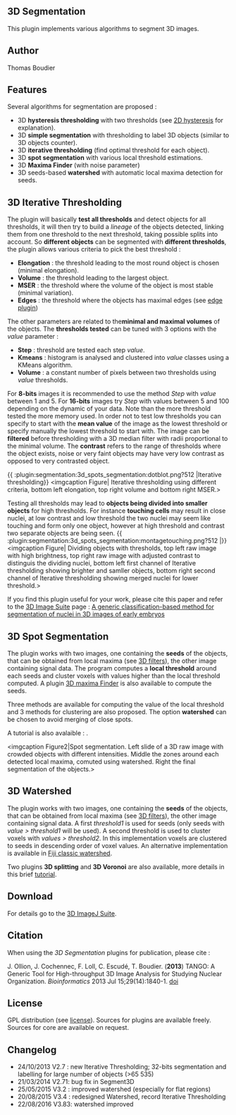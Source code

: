 
== 3D Segmentation ==
This plugin implements various algorithms to segment 3D images. 

== Author ==
Thomas Boudier

== Features ==
Several algorithms for segmentation are proposed :

* 3D '''hysteresis thresholding''' with two thresholds (see [[plugin:segmentation:hysteresis_thresholding:start|2D hysteresis]] for explanation).
* 3D '''simple segmentation''' with thresholding to label 3D objects (similar to 3D objects counter).
* 3D '''iterative thresholding''' (find optimal threshold for each object).
* 3D '''spot segmentation''' with various local threshold estimations.
* 3D '''Maxima Finder''' (with noise parameter)
* 3D seeds-based '''watershed''' with automatic local maxima detection for seeds.


== 3D Iterative Thresholding ==
The plugin will basically '''test all thresholds''' and detect objects for all thresholds, it will then try to build a ''lineage'' of the objects detected, linking them from one  threshold to the next threshold, taking possible splits into account. So '''different objects''' can be segmented with '''different thresholds''', the plugin allows various criteria to pick the best threshold :
* '''Elongation''' : the threshold leading to the most round object is chosen (minimal elongation).
* '''Volume''' : the threshold leading to the largest object.
* '''MSER''' : the threshold where the volume of the object is most stable (minimal variation).
* '''Edges''' : the threshold where the objects has maximal edges (see [[plugin:filter:3d_edge_and_symmetry_filter:start|edge plugin]]) 

The other parameters are related to the''' minimal and maximal volumes''' of the objects. The '''thresholds tested''' can be tuned with 3 options with the ''value'' parameter : 
* '''Step''' : threshold are tested each step ''value''. 
* '''Kmeans''' : histogram is analysed and clustered into ''value'' classes using a KMeans algorithm.
* '''Volume''' : a constant number of pixels between two thresholds using ''value'' thresholds. 

For '''8-bits''' images it is recommended to use the method ''Step'' with ''value'' between 1 and 5. For '''16-bits''' images try ''Step'' with values between 5 and 100 depending on the dynamic of your data. Note than the more threshold tested the more memory used. In order not to test low thresholds you can specify to start with the '''mean value''' of the image as the lowest threshold or specify manually the lowest threshold to start with. The image can be '''filtered''' before thresholding with a 3D median filter with radii proportional to the minimal volume. The '''contrast''' refers to the range of thresholds where the object exists, noise or very faint objects may have very low contrast as opposed to very contrasted object. 

{{ :plugin:segmentation:3d_spots_segmentation:dotblot.png?512 |Iterative thresholding}}
<imgcaption Figure| Iterative thresholding using different criteria, bottom left elongation, top right volume and bottom right MSER.></imgcaption>

Testing all thresholds may lead to '''objects being divided into smaller objects''' for high thresholds. For instance '''touching cells''' may result in close nuclei, at low contrast and low threshold the two nuclei may seem like touching and form only one object, however at high threshold and contrast two separate objects are  being seen. 
{{ :plugin:segmentation:3d_spots_segmentation:montagetouching.png?512 |}}
<imgcaption Figure| Dividing objects with thresholds, top left raw image with high brightness, top right raw image with adjusted contrast to distinguis the dividing nuclei, bottom left first channel of Iterative thresholding showing brighter and samller objects, bottom right second channel of Iterative thresholding showing merged nuclei for lower threshold.></imgcaption>

If you find this plugin useful for your work, please cite this paper and refer to the [[plugin:stacks:3d_ij_suite:start|3D Image Suite]] page :  [[http://www.biomedcentral.com/1471-2105/15/9 | A generic classification-based method for
segmentation of nuclei in 3D images of early embryos]] 

== 3D Spot Segmentation ==
The plugin works with two images, one containing the '''seeds''' of the objects, that can be obtained from local maxima (see [[plugin:filter:3d_filters:start|3D filters]]), the other image containing signal data. The program computes a '''local threshold''' around each seeds and cluster voxels with values higher than the local threshold computed. A plugin [[tutorial:plugins:3d_maxima_finder|3D maxima Finder]] is also available to compute the seeds. 

Three methods are available for computing the value of the local threshold and 3 methods for clustering are also proposed. The option '''watershed''' can be chosen to avoid merging of close spots. 

A tutorial is also avalaible : {{:plugin:stacks:3d_ij_suite:3d_seg_spot_tutorial.pdf|3D Spot Segmentation Manual}}.  

{{:plugin:segmentation:3d_spots_segmentation:heck-orig.png|Original image with Fire LUT}} {{:plugin:segmentation:3d_spots_segmentation:heck-watershed.png|Watershed segmentation of seeds}}{{:plugin:segmentation:3d_spots_segmentation:heck-seg.png|Result of spots segmentation}}
<imgcaption Figure2|Spot segmentation. Left slide of a 3D raw image with crowded objects with different intensities. Middle the zones around each detected local maxima, comuted using watershed. Right the final segmentation of the objects.></imgcaption>

== 3D Watershed ==
The plugin works with two images, one containing the '''seeds''' of the objects, that can be obtained from local maxima (see [[plugin:filter:3d_filters:start|3D filters]]), the other image containing signal data. A first ''threshold1'' is used for seeds (only seeds with ''value > threshold1'' will be used). A second threshold is used to cluster voxels with ''values > threshold2''. In this implementation voxels are clustered to seeds in descending order of voxel values. 
An alternative implementation is available in [[http://fiji.sc/Classic_Watershed|Fiji classic watershed]].

Two plugins '''3D splitting''' and '''3D Voronoi''' are also available, more details in this brief [[tutorial:general:watershed_3d|tutorial]].  



== Download ==
For details go to the [[plugin:stacks:3d_ij_suite:start|3D ImageJ Suite]].

== Citation ==
When using the ''3D Segmentation'' plugins for publication, please cite :

J. Ollion, J. Cochennec, F. Loll, C. Escudé, T. Boudier. ('''2013''') TANGO: A Generic Tool for High-throughput 3D Image Analysis for Studying Nuclear Organization. ''Bioinformatics'' 2013 Jul 15;29(14):1840-1. [[http://dx.doi.org/10.1093/bioinformatics/btt276|doi]]

== License ==
GPL distribution (see [[http://www.cecill.info/index.en.html|license]]). Sources for plugins are available freely. Sources for core are available on request. 

== Changelog ==
* 24/10/2013 V2.7 : new Iterative Thresholding; 32-bits segmentation and labelling for large number of objects (>65 535)
* 21/03/2014 V2.71: bug fix in Segment3D
* 25/05/2015 V3.2 : improved watershed (especially for flat regions)
* 20/08/2015 V3.4 : redesigned Watershed, record Iterative Thresholding
* 22/08/2016 V3.83: watershed improved


